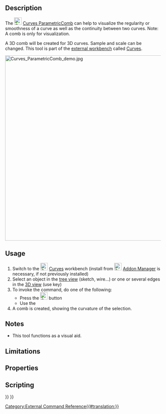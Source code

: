 <languages/>
<translate>

<!--T:1-->
{{Docnav
|[[Curves_ParametricBlendCurve|ParametricBlendCurve]]
|[[Curves_CurveOnSurface|CurveOnSurface]]
|[[Curves_Workbench|Curves]]
|IconL=Curves_ParametricBlendCurve.svg
|IconR=Curves_CurveOnSurface.svg
|IconC=Curves_workbench_icon.svg
}}

<!--T:2-->
{{GuiCommand
|Name=Curves ParametricComb
|MenuLocation=Curves → Comb plot
|Workbenches=[[Curves_Workbench|Curves]]
}}

==Description== <!--T:3-->

<!--T:4-->
The [[Image:Curves_ParametricComb.svg|24px]] [[Curves_ParametricComb|Curves ParametricComb]] can help to visualize the regularity or smoothness of a curve as well as the continuity between two curves. Note: A comb is only for visualization.

<!--T:12-->
A 3D comb will be created for 3D curves. Sample and scale can be changed. This tool is part of the [[External_workbenches|external workbench]] called [[Curves_Workbench|Curves]].

<!--T:13-->
[[File:Curves_ParametricComb_demo.jpg|600px]]
{{Caption|Above: shows the before (left) and after (right) application of the ParametricComb AKA Comb plot tool}}

==Usage== <!--T:5-->

<!--T:6-->
# Switch to the [[Image:Curves_workbench_icon.svg|24px]] [[Curves_Workbench|Curves]] workbench (install from [[Image:Std_AddonMgr.svg|24px]] [[Std_AddonMgr|Addon Manager]] is necessary, if not previously installed)
# Select an object in the [[Tree_view|tree view]] (sketch, wire...) or one or several edges in the [[3D_view|3D view]] (use {{KEY|CTRL}} key)
# To invoke the command, do one of the following:
#* Press the [[Image:Curves_ParametricComb.svg|24px]] button
#* Use the {{MenuCommand|Curves → Comb plot}}
# A comb is created, showing the curvature of the selection.


==Notes== <!--T:7-->

<!--T:14-->
* This tool functions as a visual aid.

==Limitations== <!--T:8-->


==Properties== <!--T:9-->


==Scripting== <!--T:10-->


<!--T:11-->
{{Docnav
|[[Curves_ParametricBlendCurve|ParametricBlendCurve]]
|[[Curves_CurveOnSurface|CurveOnSurface]]
|[[Curves_Workbench|Curves]]
|IconL=Curves_ParametricBlendCurve.svg
|IconR=Curves_CurveOnSurface.svg
|IconC=Curves_workbench_icon.svg
}}

</translate>
{{Curves Tools navi{{#translation:}}}}
{{Userdocnavi{{#translation:}}}}
[[Category:External Command Reference{{#translation:}}]]